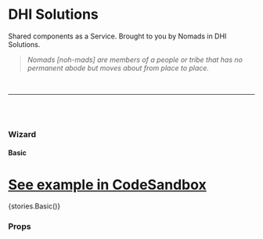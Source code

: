 
<Meta title="Components/Wizard" component={Wizard} />

# DHI Solutions

Shared components as a Service. Brought to you by Nomads in DHI Solutions.

> _Nomads [noh-mads] are members of a people or tribe that has no permanent abode but moves about from place to place._

<br />

---

<br />
<br />

### Wizard

#### Basic

# [See example in CodeSandbox](https://codesandbox.io/s/wizard-form-u8pgg)

<Preview withToolbar>
  <Story name="Basic">{stories.Basic()}</Story>
</Preview>

### Props

<Props of={Wizard} />
